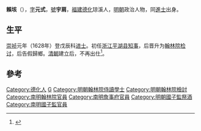'''賴垓'''（{{bd|1593年||1661年|catIdx=L賴}}），[[表字|字]]'''元式'''，[[號|號]]'''宇肩'''，[[福建等處承宣布政使司|福建]][[德化县|德化]]琼溪人，[[明朝|明朝]]政治人物，同[[進士|進士]]出身。

==生平==
[[崇祯|崇祯]]元年（1628年）登戊辰科[[进士|进士]]。初任[[浙江等處承宣布政使司|浙江]][[平湖县|平湖县]][[知事|知事]]，后晋升为[[翰林院|翰林院]][[检讨|检讨]]，后告假歸鄉。[[清朝|清朝]]建立后，不再出仕<ref>{{cite news|title=教育简史——我县历代进士简况|url=http://www.dhxzx.net/ReadNews.asp?NewsId=638&page=2|accessdate=2013-09-18|newspaper=徐本章|deadurl=yes|archiveurl=https://web.archive.org/web/20130921055705/http://www.dhxzx.net/ReadNews.asp?NewsId=638&page=2|archivedate=2013-09-21}}</ref>。

==參考==
{{reflist}}

{{崇禎元年戊辰科殿試金榜}}

{{Authority control}}

{{DEFAULTSORT:Lai赖}}
[[Category:德化人|Category:德化人]]
[[Category:賴姓|G]]
[[Category:明朝翰林院侍讀學士|Category:明朝翰林院侍讀學士]]
[[Category:明朝翰林院檢討|Category:明朝翰林院檢討]]
[[Category:南明翰林院官員|Category:南明翰林院官員]]
[[Category:南明詹事府官員|Category:南明詹事府官員]]
[[Category:明朝國子監祭酒|Category:明朝國子監祭酒]]
[[Category:南明國子監官員|Category:南明國子監官員]]
